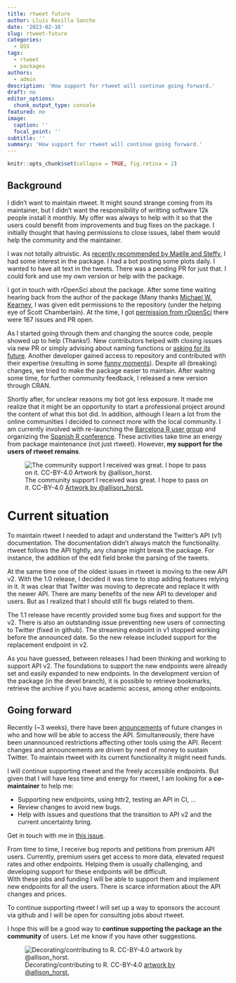 ```yaml
---
title: rtweet future
author: Lluís Revilla Sancho
date: '2023-02-16'
slug: rtweet-future
categories:
  - OSS
tags:
  - rtweet
  - packages
authors:
  - admin
description: 'How support for rtweet will continue going forward.'
draft: no
editor_options:
  chunk_output_type: console
featured: no
image:
  caption: ''
  focal_point: ''
subtitle: ''
summary: 'How support for rtweet will continue going forward.'
---
```


```r
knitr::opts_chunk$set(collapse = TRUE, fig.retina = 2)
```
## Background

I didn't want to maintain rtweet. 
It might sound strange coming from its maintainer, but I didn't want the responsibility of writting software 12k people install it monthly. 
My offer was always to help with it so that the users could benefit from improvements and bug fixes on the package.
I initially thought that having permissions to close issues, label them would help the community and the maintainer.

I was not totally altruistic.
As [recently recommended by Maëlle and Steffy](https://ropensci.org/blog/2022/10/17/maintain-or-co-maintain-an-ropensci-package/), I had some interest in the package.
I had a bot posting some plots daily. 
I wanted to have alt text in the tweets. 
There was a pending PR for just that. 
I could fork and use my own version or help with the package.

I got in touch with rOpenSci about the package.
After some time waiting hearing back from the author of the package (Many thanks [Michael W. Kearney](https://mikewk.com/!), I was given edit permissions to the repository (under the helping eye of Scott Chamberlain).
At the time, I got [permission from rOpenSci](https://github.com/ropensci/rtweet/issues/471) there were 167 issues and PR open. 

As I started going through them and changing the source code,  people showed up to help (Thanks!).
New contributors helped with closing issues via new PR or simply advising about naming functions or [asking for its future](https://github.com/ropensci/rtweet/issues/445#issuecomment-790042423). 
Another developer gained access to repository and contributed with their expertise (resulting in some [funny moments](https://twitter.com/hadleywickham/status/1365661250269683713)).
Despite all (breaking) changes, we tried to make the package easier to maintain.
After waiting some time, for further community feedback, I released a new version through CRAN. 

Shortly after, for unclear reasons my bot got less exposure. 
It made me realize that it might be an opportunity to start a professional project around the content of what this bot did.
In addition, although I learn a lot from the online communities I decided to connect more with the local community.
I am currently involved with re-launching the [Barcelona R user group](https://barcelonar.org) and organizing the [Spanish R conference](http://r-es.org/2023/02/09/las-xiii-jornadas-congreso-r-hispano-2023-seran-en-barcelona/).
These activities take time an energy from package maintenance (not just rtweet). 
However, **my support for the users of rtweet remains**.

![The community support I received was great. I hope to pass on it. CC-BY-4.0  [Artwork by @allison_horst.](https://twitter.com/allison_horst) ](images/allison_community_support.png)

# Current situation

To maintain rtweet I needed to adapt and understand the Twitter's API (v1) documentation.
The documentation didn't always match the functionality.
rtweet follows the API tightly, any change might break the package. 
For instance, the addition of the edit field broke the parsing of the tweets.

At the same time one of the oldest issues in rtweet is moving to the new API v2.
With the 1.0 release, I decided it was time to stop adding features relying in it.
It was clear that Twitter was moving to deprecate and replace it with the newer API.
There are many benefits of the new API to developer and users.
But as I realized that I should still fix bugs related to them.

The 1.1 release have recently provided some bug fixes and support for the v2. 
There is also an outstanding issue preventting new users of connecting to Twitter (fixed in github).
The streaming endpoint in v1 stopped working before the announced date.
So the new release included support for the replacement endpoint in v2.

As you have guessed, between releases I had been thinking and working to support API v2.
The foundations to support the new endpoints were already set and easily expanded to new endpoints.
In the development version of the package (in the devel branch), it is possible to retrieve bookmarks, retrieve the archive if you have academic access, among other endpoints.

## Going forward

Recently (~3 weeks), there have been [anouncements](https://twitter.com/TwitterDev) of future changes in who and how will be able to access the API.
Simultaneously, there have been unannounced restrictions affecting other tools using the API.
Recent changes and announcements are driven by need of money to sustain Twitter.
To maintain rtweet with its current functionality it might need funds.

I will continue supporting rtweet and the freely accessible endpoints.
But given that I will have less time and energy for rtweet, I am looking for a **_co_-maintainer** to help me:

 - Supporting new endpoints, using httr2, testing an API in CI, ...
 - Review changes to avoid new bugs.
 - Help with issues and questions that the transition to API v2 and the current uncertainty bring.
 
Get in touch with me in [this issue](https://github.com/ropensci/rtweet/issues/763).

From time to time, I receive bug reports and petitions from premium API users.
Currently, premium users get access to more data, elevated request rates and other endpoints. 
Helping them is usually challenging, and developing support for these endpoints will be difficult.  
With these jobs and funding I will be able to support them and implement new endpoints for all the users.
There is scarce information about the API changes and prices.

To continue supporting rtweet I will set up a way to sponsors the account via github and I will be open for consulting jobs about rtweet.

I hope this will be a good way to **continue supporting the package an the community** of users.
Let me know if you have other suggestions. 

![Decorating/contributing to R. CC-BY-4.0 [artwork by @allison_horst.](https://twitter.com/allison_horst)](images/decorated_r.png)
